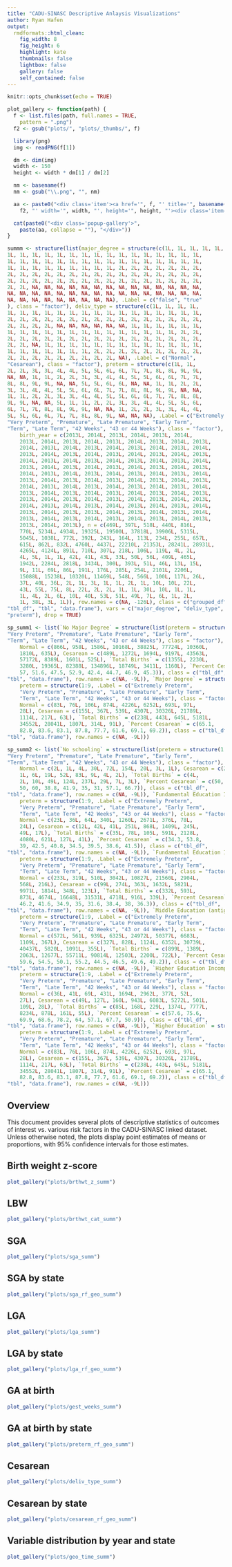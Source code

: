 ```yaml
---
title: "CADU-SINASC Descriptive Anlaysis Visualizations"
author: Ryan Hafen
output:
  rmdformats::html_clean:
    fig_width: 8
    fig_height: 6
    highlight: kate
    thumbnails: false
    lightbox: false
    gallery: false
    self_contained: false
---
```



<link rel="stylesheet" href="lib/magnific-popup.css">
<script src="lib/jquery.magnific-popup.js"></script>

<style>
  .popup-gallery {
    width: 800px
  }
  .item {
    position: relative;
    padding: 0px;
    display: inline-block;
  }
  .item img {
    margin: 0px;
    padding: 0px;
  }
  .item-label {
    position: absolute;
    top: 0;
    width: 150px;
    text-align: center;
    background: black;
    opacity: 0.6;
    color: white;
  }
  .mfp-title {
    color: darkgray !important;
    padding-left: 10px !important;
  }
  .mfp-counter {
    color: darkgray !important;
    padding-right: 10px !important;
  }
</style>

<script>
$(document).ready(function() {
	$('.popup-gallery').magnificPopup({
		delegate: 'a',
		type: 'image',
		tLoading: 'Loading plot #%curr%...',
		mainClass: 'mfp-img-mobile',
		gallery: {
			enabled: true,
			navigateByImgClick: true,
			preload: [0,1] // Will preload 0 - before current, and 1 after the current image
		},
		image: {
			tError: '<a href="%url%">The plot #%curr%</a> could not be loaded.',
			titleSrc: function(item) {
				return item.el.attr('title');
			}
		}
	});
});
</script>

```r
knitr::opts_chunk$set(echo = TRUE)

plot_gallery <- function(path) {
  f <- list.files(path, full.names = TRUE,
    pattern = ".png")
  f2 <- gsub("plots/", "plots/_thumbs/", f)

  library(png)
  img <- readPNG(f[1])

  dm <- dim(img)
  width <- 150
  height <- width * dm[1] / dm[2]

  nm <- basename(f)
  nm <- gsub("\\.png", "", nm)

  aa <- paste0("<div class='item'><a href='", f, "' title='", basename(path), "/", nm, ".png'><img src='",
    f2, "' width='", width, "', height='", height, "'><div class='item-label'>", nm, "</div></a></div>")

  cat(paste0("<div class='popup-gallery'>",
    paste(aa, collapse = ""), "</div>"))
}

summm <- structure(list(major_degree = structure(c(1L, 1L, 1L, 1L, 1L, 
1L, 1L, 1L, 1L, 1L, 1L, 1L, 1L, 1L, 1L, 1L, 1L, 1L, 1L, 1L, 1L, 
1L, 1L, 1L, 1L, 1L, 1L, 1L, 1L, 1L, 1L, 1L, 1L, 1L, 1L, 1L, 1L, 
1L, 1L, 1L, 1L, 1L, 1L, 1L, 1L, 1L, 2L, 2L, 2L, 2L, 2L, 2L, 2L, 
2L, 2L, 2L, 2L, 2L, 2L, 2L, 2L, 2L, 2L, 2L, 2L, 2L, 2L, 2L, 2L, 
2L, 2L, 2L, 2L, 2L, 2L, 2L, 2L, 2L, 2L, 2L, 2L, 2L, 2L, 2L, 2L, 
2L, 2L, NA, NA, NA, NA, NA, NA, NA, NA, NA, NA, NA, NA, NA, NA, 
NA, NA, NA, NA, NA, NA, NA, NA, NA, NA, NA, NA, NA, NA, NA, NA, 
NA, NA, NA, NA, NA, NA, NA, NA, NA), .Label = c("false", "true"
), class = "factor"), deliv_type = structure(c(1L, 1L, 1L, 1L, 
1L, 1L, 1L, 1L, 1L, 1L, 1L, 1L, 1L, 1L, 1L, 1L, 1L, 1L, 1L, 1L, 
2L, 2L, 2L, 2L, 2L, 2L, 2L, 2L, 2L, 2L, 2L, 2L, 2L, 2L, 2L, 2L, 
2L, 2L, 2L, 2L, NA, NA, NA, NA, NA, NA, 1L, 1L, 1L, 1L, 1L, 1L, 
1L, 1L, 1L, 1L, 1L, 1L, 1L, 1L, 1L, 1L, 1L, 1L, 1L, 1L, 2L, 2L, 
2L, 2L, 2L, 2L, 2L, 2L, 2L, 2L, 2L, 2L, 2L, 2L, 2L, 2L, 2L, 2L, 
2L, 2L, NA, 1L, 1L, 1L, 1L, 1L, 1L, 1L, 1L, 1L, 1L, 1L, 1L, 1L, 
1L, 1L, 1L, 1L, 1L, 1L, 1L, 2L, 2L, 2L, 2L, 2L, 2L, 2L, 2L, 2L, 
2L, 2L, 2L, 2L, 2L, 2L, 2L, 2L, 2L, NA), .Label = c("Normal", 
"Cesarean"), class = "factor"), preterm = structure(c(1L, 1L, 
2L, 2L, 3L, 3L, 4L, 4L, 5L, 5L, 6L, 6L, 7L, 7L, 8L, 8L, 9L, 9L, 
NA, NA, 1L, 1L, 2L, 2L, 3L, 3L, 4L, 4L, 5L, 5L, 6L, 6L, 7L, 7L, 
8L, 8L, 9L, 9L, NA, NA, 5L, 5L, 6L, 6L, NA, NA, 1L, 1L, 2L, 2L, 
3L, 3L, 4L, 4L, 5L, 5L, 6L, 6L, 7L, 7L, 8L, 8L, 9L, 9L, NA, NA, 
1L, 1L, 2L, 2L, 3L, 3L, 4L, 4L, 5L, 5L, 6L, 6L, 7L, 7L, 8L, 8L, 
9L, 9L, NA, NA, 5L, 1L, 1L, 2L, 2L, 3L, 3L, 4L, 4L, 5L, 5L, 6L, 
6L, 7L, 7L, 8L, 8L, 9L, 9L, NA, NA, 1L, 2L, 2L, 3L, 3L, 4L, 4L, 
5L, 5L, 6L, 6L, 7L, 7L, 8L, 8L, 9L, NA, NA, NA), .Label = c("Extremely Preterm", 
"Very Preterm", "Premature", "Late Premature", "Early Term", 
"Term", "Late Term", "42 Weeks", "43 or 44 Weeks"), class = "factor"), 
    birth_year = c(2013L, 2014L, 2013L, 2014L, 2013L, 2014L, 
    2013L, 2014L, 2013L, 2014L, 2013L, 2014L, 2013L, 2014L, 2013L, 
    2014L, 2013L, 2014L, 2013L, 2014L, 2013L, 2014L, 2013L, 2014L, 
    2013L, 2014L, 2013L, 2014L, 2013L, 2014L, 2013L, 2014L, 2013L, 
    2014L, 2013L, 2014L, 2013L, 2014L, 2013L, 2014L, 2013L, 2014L, 
    2013L, 2014L, 2013L, 2014L, 2013L, 2014L, 2013L, 2014L, 2013L, 
    2014L, 2013L, 2014L, 2013L, 2014L, 2013L, 2014L, 2013L, 2014L, 
    2013L, 2014L, 2013L, 2014L, 2013L, 2014L, 2013L, 2014L, 2013L, 
    2014L, 2013L, 2014L, 2013L, 2014L, 2013L, 2014L, 2013L, 2014L, 
    2013L, 2014L, 2013L, 2014L, 2013L, 2014L, 2013L, 2014L, 2013L, 
    2013L, 2014L, 2013L, 2014L, 2013L, 2014L, 2013L, 2014L, 2013L, 
    2014L, 2013L, 2014L, 2013L, 2014L, 2013L, 2014L, 2013L, 2014L, 
    2013L, 2014L, 2013L, 2013L, 2014L, 2013L, 2014L, 2013L, 2014L, 
    2013L, 2014L, 2013L, 2014L, 2013L, 2014L, 2013L, 2014L, 2013L, 
    2013L, 2014L, 2013L), n = c(469L, 397L, 518L, 440L, 816L, 
    770L, 5234L, 4934L, 19325L, 19500L, 37818L, 39906L, 5315L, 
    5045L, 1038L, 772L, 392L, 243L, 164L, 113L, 234L, 255L, 657L, 
    615L, 862L, 832L, 4760L, 4437L, 22210L, 21353L, 28241L, 28931L, 
    4265L, 4124L, 891L, 710L, 307L, 218L, 106L, 119L, 4L, 2L, 
    4L, 5L, 1L, 1L, 42L, 41L, 43L, 33L, 50L, 56L, 409L, 465L, 
    1942L, 2284L, 2818L, 3434L, 300L, 393L, 51L, 46L, 13L, 15L, 
    9L, 11L, 69L, 86L, 191L, 176L, 285L, 254L, 2101L, 2206L, 
    15088L, 15238L, 10320L, 11469L, 548L, 566L, 100L, 117L, 26L, 
    37L, 40L, 36L, 2L, 1L, 3L, 1L, 1L, 2L, 1L, 10L, 10L, 22L, 
    43L, 55L, 75L, 8L, 22L, 2L, 2L, 1L, 1L, 30L, 10L, 1L, 1L, 
    1L, 4L, 2L, 6L, 10L, 40L, 53L, 51L, 49L, 7L, 6L, 1L, 2L, 
    1L, 38L, 3L, 1L)), row.names = c(NA, -126L), class = c("grouped_df", 
"tbl_df", "tbl", "data.frame"), vars = c("major_degree", "deliv_type", 
"preterm"), drop = TRUE)

sp_summ1 <- list(`No Major Degree` = structure(list(preterm = structure(1:9, .Label = c("Extremely Preterm", 
"Very Preterm", "Premature", "Late Premature", "Early Term", 
"Term", "Late Term", "42 Weeks", "43 or 44 Weeks"), class = "factor"), 
    Normal = c(866L, 958L, 1586L, 10168L, 38825L, 77724L, 10360L, 
    1810L, 635L), Cesarean = c(489L, 1272L, 1694L, 9197L, 43563L, 
    57172L, 8389L, 1601L, 525L), `Total Births` = c(1355L, 2230L, 
    3280L, 19365L, 82388L, 134896L, 18749L, 3411L, 1160L), `Percent Cesarean` = c(36.1, 
    57, 51.6, 47.5, 52.9, 42.4, 44.7, 46.9, 45.3)), class = c("tbl_df", 
"tbl", "data.frame"), row.names = c(NA, -9L)), `Major Degree` = structure(list(
    preterm = structure(1:9, .Label = c("Extremely Preterm", 
    "Very Preterm", "Premature", "Late Premature", "Early Term", 
    "Term", "Late Term", "42 Weeks", "43 or 44 Weeks"), class = "factor"), 
    Normal = c(83L, 76L, 106L, 874L, 4226L, 6252L, 693L, 97L, 
    28L), Cesarean = c(155L, 367L, 539L, 4307L, 30326L, 21789L, 
    1114L, 217L, 63L), `Total Births` = c(238L, 443L, 645L, 5181L, 
    34552L, 28041L, 1807L, 314L, 91L), `Percent Cesarean` = c(65.1, 
    82.8, 83.6, 83.1, 87.8, 77.7, 61.6, 69.1, 69.2)), class = c("tbl_df", 
"tbl", "data.frame"), row.names = c(NA, -9L)))

sp_summ2 <- list(`No schooling` = structure(list(preterm = structure(1:9, .Label = c("Extremely Preterm", 
"Very Preterm", "Premature", "Late Premature", "Early Term", 
"Term", "Late Term", "42 Weeks", "43 or 44 Weeks"), class = "factor"), 
    Normal = c(2L, 1L, 4L, 30L, 72L, 154L, 20L, 3L, 1L), Cesarean = c(2L, 
    1L, 6L, 19L, 52L, 83L, 9L, 4L, 2L), `Total Births` = c(4L, 
    2L, 10L, 49L, 124L, 237L, 29L, 7L, 3L), `Percent Cesarean` = c(50, 
    50, 60, 38.8, 41.9, 35, 31, 57.1, 66.7)), class = c("tbl_df", 
"tbl", "data.frame"), row.names = c(NA, -9L)), `Fundamental Education I (1ª a 4ª série)` = structure(list(
    preterm = structure(1:9, .Label = c("Extremely Preterm", 
    "Very Preterm", "Premature", "Late Premature", "Early Term", 
    "Term", "Late Term", "42 Weeks", "43 or 44 Weeks"), class = "factor"), 
    Normal = c(23L, 36L, 64L, 340L, 1260L, 2671L, 376L, 78L, 
    24L), Cesarean = c(12L, 42L, 41L, 251L, 868L, 1409L, 245L, 
    49L, 17L), `Total Births` = c(35L, 78L, 105L, 591L, 2128L, 
    4080L, 621L, 127L, 41L), `Percent Cesarean` = c(34.3, 53.8, 
    39, 42.5, 40.8, 34.5, 39.5, 38.6, 41.5)), class = c("tbl_df", 
"tbl", "data.frame"), row.names = c(NA, -9L)), `Fundamental Education II (5ª a 8ª série)` = structure(list(
    preterm = structure(1:9, .Label = c("Extremely Preterm", 
    "Very Preterm", "Premature", "Late Premature", "Early Term", 
    "Term", "Late Term", "42 Weeks", "43 or 44 Weeks"), class = "factor"), 
    Normal = c(233L, 319L, 510L, 3042L, 10827L, 21560L, 2904L, 
    568L, 216L), Cesarean = c(99L, 274L, 363L, 1632L, 5821L, 
    9971L, 1814L, 348L, 123L), `Total Births` = c(332L, 593L, 
    873L, 4674L, 16648L, 31531L, 4718L, 916L, 339L), `Percent Cesarean` = c(29.8, 
    46.2, 41.6, 34.9, 35, 31.6, 38.4, 38, 36.3)), class = c("tbl_df", 
"tbl", "data.frame"), row.names = c(NA, -9L)), `Middle Education (antigo 2º Grau)` = structure(list(
    preterm = structure(1:9, .Label = c("Extremely Preterm", 
    "Very Preterm", "Premature", "Late Premature", "Early Term", 
    "Term", "Late Term", "42 Weeks", "43 or 44 Weeks"), class = "factor"), 
    Normal = c(572L, 561L, 939L, 6325L, 24972L, 50377L, 6683L, 
    1109L, 367L), Cesarean = c(327L, 828L, 1124L, 6352L, 30739L, 
    40437L, 5820L, 1091L, 355L), `Total Births` = c(899L, 1389L, 
    2063L, 12677L, 55711L, 90814L, 12503L, 2200L, 722L), `Percent Cesarean` = c(36.4, 
    59.6, 54.5, 50.1, 55.2, 44.5, 46.5, 49.6, 49.2)), class = c("tbl_df", 
"tbl", "data.frame"), row.names = c(NA, -9L)), `Higher Education Incomplete` = structure(list(
    preterm = structure(1:9, .Label = c("Extremely Preterm", 
    "Very Preterm", "Premature", "Late Premature", "Early Term", 
    "Term", "Late Term", "42 Weeks", "43 or 44 Weeks"), class = "factor"), 
    Normal = c(36L, 41L, 69L, 431L, 1694L, 2962L, 377L, 52L, 
    27L), Cesarean = c(49L, 127L, 160L, 943L, 6083L, 5272L, 501L, 
    109L, 28L), `Total Births` = c(85L, 168L, 229L, 1374L, 7777L, 
    8234L, 878L, 161L, 55L), `Percent Cesarean` = c(57.6, 75.6, 
    69.9, 68.6, 78.2, 64, 57.1, 67.7, 50.9)), class = c("tbl_df", 
"tbl", "data.frame"), row.names = c(NA, -9L)), `Higher Education` = structure(list(
    preterm = structure(1:9, .Label = c("Extremely Preterm", 
    "Very Preterm", "Premature", "Late Premature", "Early Term", 
    "Term", "Late Term", "42 Weeks", "43 or 44 Weeks"), class = "factor"), 
    Normal = c(83L, 76L, 106L, 874L, 4226L, 6252L, 693L, 97L, 
    28L), Cesarean = c(155L, 367L, 539L, 4307L, 30326L, 21789L, 
    1114L, 217L, 63L), `Total Births` = c(238L, 443L, 645L, 5181L, 
    34552L, 28041L, 1807L, 314L, 91L), `Percent Cesarean` = c(65.1, 
    82.8, 83.6, 83.1, 87.8, 77.7, 61.6, 69.1, 69.2)), class = c("tbl_df", 
"tbl", "data.frame"), row.names = c(NA, -9L)))
```

## Overview

This document provides several plots of descriptive statistics of outcomes of interest vs. various risk factors in the CADU-SINASC linked dataset. Unless otherwise noted, the plots display point estimates of means or proportions, with 95% confidence intervals for those estimates.

## Birth weight z-score

```r
plot_gallery("plots/brthwt_z_summ")
```

## LBW

```r
plot_gallery("plots/brthwt_cat_summ")
```

## SGA

```r
plot_gallery("plots/sga_summ")
```

## SGA by state

```r
plot_gallery("plots/sga_rf_geo_summ")
```

## LGA

```r
plot_gallery("plots/lga_summ")
```

## LGA by state

```r
plot_gallery("plots/lga_rf_geo_summ")
```

## GA at birth

```r
plot_gallery("plots/gest_weeks_summ")
```

## GA at birth by state

```r
plot_gallery("plots/preterm_rf_geo_summ")
```

## Cesarean

```r
plot_gallery("plots/deliv_type_summ")
```

## Cesarean by state

```r
plot_gallery("plots/cesarean_rf_geo_summ")
```

## Variable distribution by year and state

```r
plot_gallery("plots/geo_time_summ")
```
